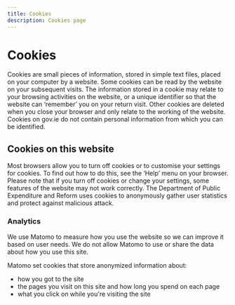 ```yaml
---
title: Cookies
description: Cookies page
---
```


# Cookies

Cookies are small pieces of information, stored in simple text files, placed on your computer by a website. Some cookies can be read by the website on your subsequent visits. The information stored in a cookie may relate to your browsing activities on the website, or a unique identifier so that the website can ‘remember’ you on your return visit. Other cookies are deleted when you close your browser and only relate to the working of the website. Cookies on gov.ie do not contain personal information from which you can be identified.

## Cookies on this website

Most browsers allow you to turn off cookies or to customise your settings for cookies. To find out how to do this, see the ‘Help’ menu on your browser. Please note that if you turn off cookies or change your settings, some features of the website may not work correctly. The Department of Public Expenditure and Reform uses cookies to anonymously gather user statistics and protect against malicious attack.


### Analytics

We use Matomo to measure how you use the website so we can improve it based on user needs. We do not allow Matomo to use or share the data about how you use this site.

Matomo set cookies that store anonymized information about:

* how you got to the site
* the pages you visit on this site and how long you spend on each page
* what you click on while you're visiting the site

<CookieConsentCheckbox category='analytics' />
